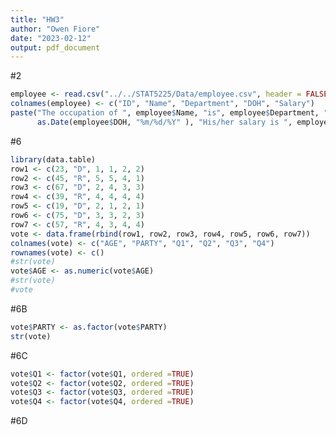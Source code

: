 ```yaml
---
title: "HW3"
author: "Owen Fiore"
date: "2023-02-12"
output: pdf_document
---
```


#2
```r
employee <- read.csv("../../STAT5225/Data/employee.csv", header = FALSE)
colnames(employee) <- c("ID", "Name", "Department", "DOH", "Salary")
paste("The occupation of ", employee$Name, "is", employee$Department, "he/she has been in our company since", 
      as.Date(employee$DOH, "%m/%d/%Y" ), "His/her salary is ", employee$Salary, "per year.")
```

#6
```r
library(data.table)
row1 <- c(23, "D", 1, 1, 2, 2)
row2 <- c(45, "R", 5, 5, 4, 1)
row3 <- c(67, "D", 2, 4, 3, 3)
row4 <- c(39, "R", 4, 4, 4, 4)
row5 <- c(19, "D", 2, 1, 2, 1)
row6 <- c(75, "D", 3, 3, 2, 3)
row7 <- c(57, "R", 4, 3, 4, 4)
vote <- data.frame(rbind(row1, row2, row3, row4, row5, row6, row7))
colnames(vote) <- c("AGE", "PARTY", "Q1", "Q2", "Q3", "Q4")
rownames(vote) <- c()
#str(vote)
vote$AGE <- as.numeric(vote$AGE)
#str(vote)
#vote
```
#6B
```r
vote$PARTY <- as.factor(vote$PARTY)
str(vote)
```

#6C
```r
vote$Q1 <- factor(vote$Q1, ordered =TRUE)
vote$Q2 <- factor(vote$Q2, ordered =TRUE)
vote$Q3 <- factor(vote$Q3, ordered =TRUE)
vote$Q4 <- factor(vote$Q4, ordered =TRUE)
```

#6D
```r

```

